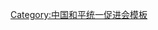 {{Navbox
| name   = 中国和平统一促进会第一届理事会
| title  = [[中国和平统一促进会]]第一届理事会
| above  = 1988年9月－1990年12月
| bodyclass = hlist
| group1 = 会长
| list1  = 
* [[卢嘉锡]]
* [[孫越崎]]
* [[吴国祯]]
* [[荣毅仁]]
* [[侯镜如]]
* [[宦乡|{{Box|宦　乡}}]]
* [[钱伟长]]
* [[程思远]]
| group2 = 
| list2  = 
| group3 = 
| list3  = 
| group4 = 
| list4  = 
| group5 = 
| list5  = 
| group6 = 
| list6  = 
| below  = 标注：{{Box|任内逝世}}
}}<noinclude>
{{collapsible option}}
[[Category:中国和平统一促进会模板]]
</noinclude>